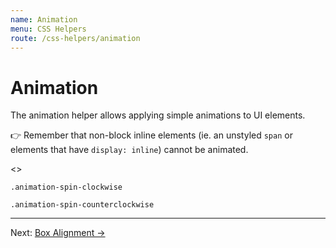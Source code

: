 ```yaml
---
name: Animation
menu: CSS Helpers
route: /css-helpers/animation
---
```


# Animation


The animation helper allows applying simple animations to UI elements.

👉 Remember that non-block inline elements (ie. an unstyled `span` or elements
that have `display: inline`) cannot be animated.

<Playground>
  <>
    <p>
      <code className="mr-3">.animation-spin-clockwise</code>
      <span className="d-inline-flex animation-spin-clockwise">
        <Icon icon="loading" />
      </span>
    </p>
    <p>
      <code className="mr-3">.animation-spin-counterclockwise</code>
      <span className="d-inline-flex animation-spin-counterclockwise">
        <Icon icon="loading" />
      </span>
    </p>
  </>
</Playground>

---

Next: [Box Alignment →](/css-helpers/box-alignment)
